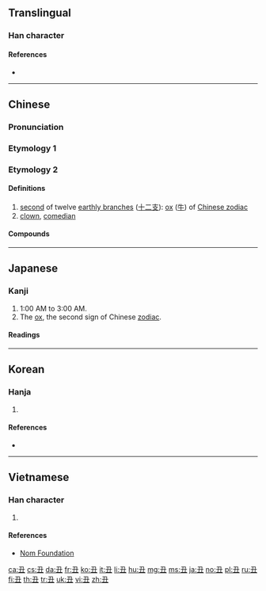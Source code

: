 {{also|醜}}
==Translingual==
{{stroke order|type=animate}}
{{Han etyl}}

===Han character===
{{Han char|rn=1|rad=一|as=03|sn=4|four=17105|canj=NG}}

====References====
* {{Han ref|kx=0077.040|dkj=00023|dj=0154.040|hdz=10012.070|uh=4E11|ud=19985|bh=A4A1|bd=42145}}

----

==Chinese==

===Pronunciation===
{{zh-pron
|m=chǒu
|c=cau2
|h=pfs=chhú
|mn=thiú
|mc=y
|oc=y
|ma=Zh-chou.ogg
|cat=adj
}}

===Etymology 1===
{{zh-see|醜|ugly}}

===Etymology 2===
{{zh-forms}}

====Definitions====
{{zh-hanzi}}

# [[second]] of twelve [[earthly branch]]es ([[十二支]]): [[ox]] ([[牛]]) of [[w:Chinese zodiac|Chinese zodiac]]
# [[clown]], [[comedian]]

====Compounds====
{{der3
|{{zh-l|小丑}}
}}

----

==Japanese==

===Kanji===
{{ja-kanji|grade=n|rs=一03}}

# 1:00 AM to 3:00 AM.
# The [[ox]], the second sign of Chinese [[zodiac]].

====Readings====
{{ja-readings
|goon=[[ちゅう]] (chū)|kanon=[[ちゅう]] (chū)
|kun=[[うし]] (ushi)
|nanori=[[ひろ]] (hiro)
}}

----

==Korean==

===Hanja===
{{ko-hanja|hangeul=[[축]], [[추]]|rv=chuk, chu|mr=ch'uk, ch'u|eumhun=[[소]], [[이름]]|ehrv=so, ileum|ehmr=so, irǔm|ehy=}}

# {{defn|lang=ko|sort=一03}}

====References====
* {{Hanja ref|nav=11990}}

----

==Vietnamese==

===Han character===
{{vi-hantu|[[sửu]], [[giấu]], [[sấu]], [[xấu]]|rs=一03}}

# {{defn|lang=vi|sort=一03}}

====References====
* [http://nomfoundation.org/common/nom_details.php?codepoint=4e11&img=1 Nom Foundation]

[[ca:丑]]
[[cs:丑]]
[[da:丑]]
[[fr:丑]]
[[ko:丑]]
[[it:丑]]
[[li:丑]]
[[hu:丑]]
[[mg:丑]]
[[ms:丑]]
[[ja:丑]]
[[no:丑]]
[[pl:丑]]
[[ru:丑]]
[[fi:丑]]
[[th:丑]]
[[tr:丑]]
[[uk:丑]]
[[vi:丑]]
[[zh:丑]]